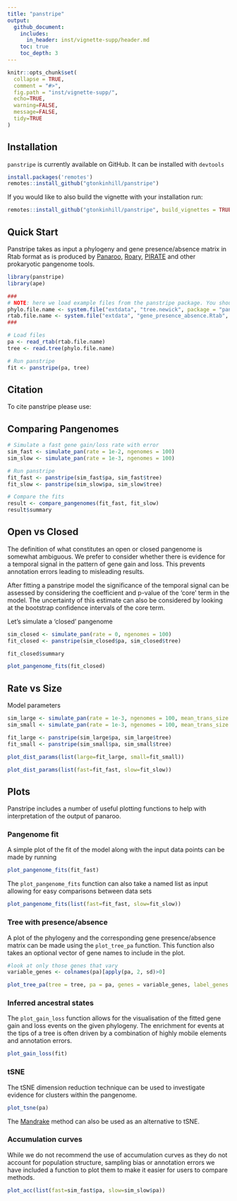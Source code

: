 ```yaml
---
title: "panstripe"
output: 
  github_document:
    includes:
      in_header: inst/vignette-supp/header.md
    toc: true
    toc_depth: 3
---
```


<!-- README.md is generated from README.Rmd. Please edit that file -->

```r
knitr::opts_chunk$set(
  collapse = TRUE,
  comment = "#>",
  fig.path = "inst/vignette-supp/",
  echo=TRUE, 
  warning=FALSE, 
  message=FALSE,
  tidy=TRUE
)
```

## Installation

`panstripe` is currently available on GitHub. It can be installed with `devtools`

```r
install.packages('remotes')
remotes::install_github("gtonkinhill/panstripe")
```

If you would like to also build the vignette with your installation run:

```r
remotes::install_github("gtonkinhill/panstripe", build_vignettes = TRUE)
```

## Quick Start

Panstripe takes as input a phylogeny and gene presence/absence matrix in Rtab format as is produced by [Panaroo](https://gtonkinhill.github.io/panaroo/#/), [Roary](https://github.com/sanger-pathogens/Roary), [PIRATE](https://github.com/SionBayliss/PIRATE) and other prokaryotic pangenome tools.


```r
library(panstripe)
library(ape)

###
# NOTE: here we load example files from the panstripe package. You should replace these variables with the relevant paths to the files you are using.
phylo.file.name <- system.file("extdata", "tree.newick", package = "panstripe")
rtab.file.name <- system.file("extdata", "gene_presence_absence.Rtab", package = "panstripe")
###

# Load files
pa <- read_rtab(rtab.file.name)
tree <- read.tree(phylo.file.name)

# Run panstripe
fit <- panstripe(pa, tree)
```

## Citation

To cite panstripe please use:


## Comparing Pangenomes

```r
# Simulate a fast gene gain/loss rate with error
sim_fast <- simulate_pan(rate = 1e-2, ngenomes = 100)
sim_slow <- simulate_pan(rate = 1e-3, ngenomes = 100)

# Run panstripe
fit_fast <- panstripe(sim_fast$pa, sim_fast$tree)
fit_slow <- panstripe(sim_slow$pa, sim_slow$tree)

# Compare the fits
result <- compare_pangenomes(fit_fast, fit_slow)
result$summary
```

## Open vs Closed

The definition of what constitutes an open or closed pangenome is somewhat ambiguous. We prefer to consider whether there is evidence for a temporal signal in the pattern of gene gain and loss. This prevents annotation errors leading to misleading results. 

After fitting a panstripe model the significance of the temporal signal can be assessed by considering the coefficient and p-value of the 'core' term in the model. The uncertainty of this estimate can also be considered by looking at the bootstrap confidence intervals of the core term.

Let's simulate a 'closed' pangenome

```r
sim_closed <- simulate_pan(rate = 0, ngenomes = 100)
fit_closed <- panstripe(sim_closed$pa, sim_closed$tree)

fit_closed$summary
```

```r
plot_pangenome_fits(fit_closed)
```

## Rate vs Size

Model parameters

```r
sim_large <- simulate_pan(rate = 1e-3, ngenomes = 100, mean_trans_size = 10)
sim_small <- simulate_pan(rate = 1e-3, ngenomes = 100, mean_trans_size = 2)

fit_large <- panstripe(sim_large$pa, sim_large$tree)
fit_small <- panstripe(sim_small$pa, sim_small$tree)

plot_dist_params(list(large=fit_large, small=fit_small))
```

```r
plot_dist_params(list(fast=fit_fast, slow=fit_slow))
```

## Plots

Panstripe includes a number of useful plotting functions to help with interpretation of the output of panaroo.


### Pangenome fit

A simple plot of the fit of the model along with the input data points can be made by running

```r
plot_pangenome_fits(fit_fast)
```

The `plot_pangenome_fits` function can also take a named list as input allowing for easy comparisons between data sets

```r
plot_pangenome_fits(list(fast=fit_fast, slow=fit_slow))
```

### Tree with presence/absence

A plot of the phylogeny and the corresponding gene presence/absence matrix can be made using the `plot_tree_pa` function. This function also takes an optional vector of gene names to include in the plot.

```r
#look at only those genes that vary
variable_genes <- colnames(pa)[apply(pa, 2, sd)>0]

plot_tree_pa(tree = tree, pa = pa, genes = variable_genes, label_genes = FALSE, cols = 'black')
```


### Inferred ancestral states

The `plot_gain_loss` function allows for the visualisation of the fitted gene gain and loss events on the given phylogeny. The enrichment for events at the tips of a tree is often driven by a combination of highly mobile elements and annotation errors.

```r
plot_gain_loss(fit)
```

### tSNE

The tSNE dimension reduction technique can be used to investigate evidence for clusters within the pangenome. 

```r
plot_tsne(pa)
```

The [Mandrake](https://github.com/johnlees/mandrake) method can also be used as an alternative to tSNE.

### Accumulation curves

While we do not recommend the use of accumulation curves as they do not account for population structure, sampling bias or annotation errors we have included a function to plot them to make it easier for users to compare methods.

```r
plot_acc(list(fast=sim_fast$pa, slow=sim_slow$pa))
```


